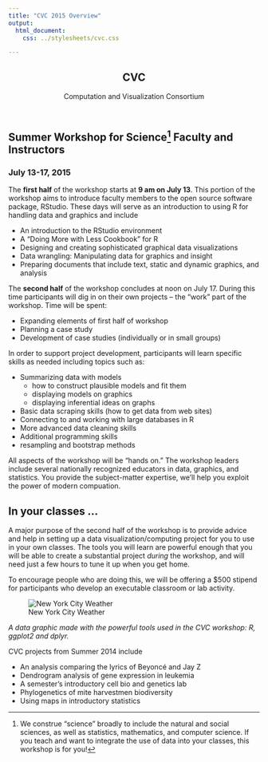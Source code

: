 ```yaml
---
title: "CVC 2015 Overview"
output: 
  html_document:
    css: ../stylesheets/cvc.css

---
```


<script src="../javascripts/main.js"></script>
<!--[if lt IE 9]>
<script src="//html5shiv.googlecode.com/svn/trunk/html5.js"></script>
<![endif]-->

<meta name="viewport" content="width=device-width, initial-scale=1, user-scalable=no">

<div class="wrapper">
<nav>
<ul></ul>
</nav>
<section>
      
<header>
<h1>CVC</h1>
<p>Computation and Visualization Consortium</p>
</header>

## Summer Workshop for Science^[We construe "science" broadly to include the natural and social sciences, as well as statistics, mathematics, and computer science. If you teach and want to integrate the use of data into your classes, this workshop is for you!] Faculty and Instructors 

### July 13-17, 2015 

The **first half** of the workshop starts at **9 am on July 13**. This portion of the workshop aims to introduce faculty members to the open source software package, RStudio. These days will serve as an introduction to using R for handling data and graphics and include

*  An introduction to the RStudio environment
*  A “Doing More with Less Cookbook” for R
*  Designing and creating sophisticated graphical data visualizations
*  Data wrangling: Manipulating data for graphics and insight
*  Preparing documents that include text, static and dynamic graphics, and analysis

The **second half** of the workshop concludes at noon on July 17. During this time participants will dig in on their own projects -- the “work” part of the workshop. Time will be spent:

*  Expanding elements of first half of workshop
*  Planning a case study
*  Development of case studies (individually or in small groups)

In order to support project development, participants will learn specific skills as needed including topics such as:

*  Summarizing data with models
    * how to construct plausible models and fit them
    * displaying models on graphics
    * displaying inferential ideas on graphs
*  Basic data scraping skills (how to get data from web sites)
*  Connecting to and working with large databases in R
*  More advanced data cleaning skills
*  Additional programming skills
*  resampling and bootstrap methods

All aspects of the workshop will be "hands on."  The workshop leaders include several nationally recognized educators in data, graphics, and statistics.  You provide the subject-matter expertise, we'll help you exploit the power of modern compuation. 

## In your classes ...

A major purpose of the second half of the workshop is to provide advice and help in setting up a data visualization/computing project for you to use in your own classes.  The tools you will learn are powerful enough that you will be able to create a substantial project *during* the workshop, and will need just a few hours to tune it up when you get home.

To encourage people who are doing this, we will be offering a $500 stipend for participants who develop an executable classroom or lab activity.

![New York City Weather](http://asbcllc.com/visualizations/weather/gotham_2014/plot.svg)

*A data graphic made with the powerful tools used in the CVC workshop: R, ggplot2 and dplyr.* 

CVC projects from Summer 2014 include

* An analysis comparing the lyrics of Beyoncé and Jay Z
* Dendrogram analysis of gene expression in leukemia
* A semester's introductory cell bio and genetics lab  
* Phylogenetics of mite harvestmen biodiversity
* Using maps in introductory statistics


<!-- REMEMBER TO ADD THE LIST OF PROJECTS FROM LAST YEAR -->